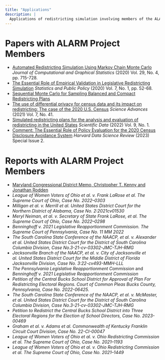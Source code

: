 ```yaml
---
title: "Applications"
description: |
  Applications of redistricting simulation involving members of the ALARM Project.
---
```


# Papers with ALARM Project Members
- [Automated Redistricting Simulation Using Markov Chain Monte Carlo](https://doi.org/10.1080/10618600.2020.1739532) *Journal of Computational and Graphical Statistics* (2020) Vol. 29, No. 4, pp. 715-728.
- [The Essential Role of Empirical Validation in Legislative Redistricting Simulation](https://doi.org/10.1080/2330443X.2020.1791773) *Statistics and Public Policy* (2020) Vol. 7, No. 1, pp. 52-68.
- [Sequential Monte Carlo for Sampling Balanced and Compact Redistricting Plans](https://arxiv.org/pdf/2008.06131.pdf)
- [The use of differential privacy for census data and its impact on redistricting: The case of the 2020 U.S. Census](https://doi.org/10.1126/sciadv.abk3283) *Science Advances* (2021) Vol. 7, No. 41.
- [Simulated redistricting plans for the analysis and evaluation of redistricting in the United States](https://www.nature.com/articles/s41597-022-01808-2) *Scientific Data* (2022) Vol. 9, No. 1.
- [Comment: The Essential Role of Policy Evaluation for the 2020 Census Disclosure Avoidance System](https://hdsr.mitpress.mit.edu/pub/6ffzuq19/release/1) *Harvard Data Science Review* (2023) Special Issue 2.

# Reports with ALARM Project Members
- [Maryland Congressional District Memo, Christopher T. Kenny and Jonathan Rodden](https://redistricting.maryland.gov/Documents/Library/mcrc-drafts-2021-0913/2021-0913-memo-algorithms-produced-by-Professor-Rodden.pdf)
- *League of Women Voters of Ohio et al. v. Frank LaRose et al. The Supreme Court of Ohio, Case No. 2022–0303*
- *Milligan et al. v. Merrill et al. United States District Court for the Northern District of Alabama, Case No. 2:2021cv01530*
- *Meryl Neiman, et al. v. Secretary of State Frank LaRose, et al. The Supreme Court of Ohio, Case No. 2022–0298*
- *Benninghoff v. 2021 Legislative Reapportionment Commission. The Supreme Court of Pennsylvania, Case No. 11 MM 2022*
- *The South Carolina State Conference of the NAACP, et al. v. Alexander et al. United States District Court for the District of South Carolina Columbia Division, Case No.3-21-cv-03302-JMC-TJH-RMG*
- *Jacksonville Branch of the NAACP, et al. v. City of Jacksonville et al. United States District Court for the Middle District of Florida Jacksonville Division, Case No. 3:22-cv493-MMH-LLL*
- *The Pennsylvania Legislative Reapportionment Commission* and *Benninghoff v. 2021 Legislative Reapportionment Commission*
- *Petition of the Central Bucks School District for Approval of Plan For Redistricting Electoral Regions. Court of Common Pleas Bucks County, Pennsylvania, Case No. 2022-06425.*
- *The South Carolina State Conference of the NAACP, et al. v. McMaster, et al. United States District Court for the District of South Carolina Columbia Division, Case No.3-21-cv-03302-JMC-TJH-RMG*
- *Petition to Redistrict the Central Bucks School District into Three Electoral Regions for the Election of School Directors, Case No. 2023-00469*
- *Graham et al. v. Adams et al. Commonwealth of Kentucky Franklin Circuit Court Division, Case No. 22-CI-00047*
- *League of Women Voters of Ohio et al. v. Ohio Redistricting Commission et al. The Supreme Court of Ohio, Case No. 2021–1193*
- *League of Women Voters of Ohio et al. v. Ohio Redistricting Commission et al. The Supreme Court of Ohio, Case No. 2021–1449*
